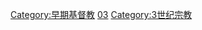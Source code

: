 {{Catmore}}

[[Category:早期基督教|Category:早期基督教]]
[[Category:各世纪基督教|03]]
[[Category:3世纪宗教|Category:3世纪宗教]]